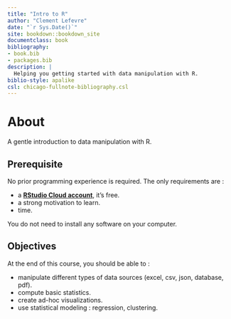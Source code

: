 ```yaml
--- 
title: "Intro to R"
author: "Clement Lefevre"
date: "`r Sys.Date()`"
site: bookdown::bookdown_site
documentclass: book
bibliography:
- book.bib
- packages.bib
description: |
  Helping you getting started with data manipulation with R.
biblio-style: apalike
csl: chicago-fullnote-bibliography.csl
---
```


# About

A gentle introduction to data manipulation with R. 

## Prerequisite 

No prior programming experience is required. The only requirements are :

- a [**RStudio Cloud account**](https://rstudio.cloud/), it's free.
- a strong motivation to learn.
- time.

You do not need to install any software on your computer.


## Objectives

At the end of this course, you should be able to :

- manipulate different types of data sources (excel, csv, json, database, pdf).
- compute basic statistics.
- create ad-hoc visualizations.
- use statistical modeling : regression, clustering.
